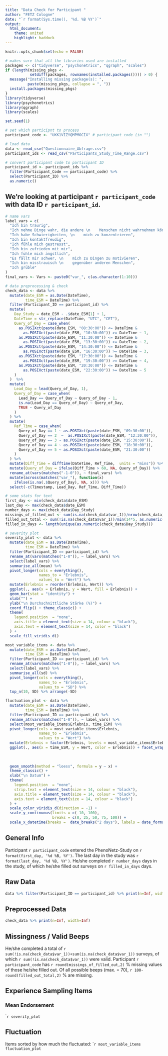 ```yaml
---
title: "Data Check for Participant "
author: "FETZ Cologne"
date: "`r format(Sys.time(), '%d. %B %Y')`"
output: 
  html_document:
    theme: united
    highlight: haddock
---
```


```r
knitr::opts_chunk$set(echo = FALSE)
```

```r
# makes sure that all the libraries used are installed
packages <- c("tidyverse", "psychonetrics", "qgraph", "scales")
if (length(missing_pkgs <-
           setdiff(packages, rownames(installed.packages()))) > 0) {
  message("Installing missing package(s): ",
          paste(missing_pkgs, collapse = ", "))
  install.packages(missing_pkgs)
}
library(tidyverse)
library(psychonetrics)
library(qgraph)
library(scales)

set.seed(1)
```
```r
# set which participnt to process
participant_code <- "UKK1VIZYQMPMOCIX" # participant code (in "")

# load data
data <- read_csv("Questionnaire_Abfrage.csv")
participant_ids <- read_csv("Participants_Study_Time_Range.csv")

# convert participant code to participant ID 
participant_id <- participant_ids %>%
  filter(Participant_Code == participant_code) %>%
  select(Participant_ID) %>%
  as.numeric()

```
## We're looking at participant `r participant_code` with data ID `r participant_id`.

```r
# name vars
label_vars = c(
  "Ich bin traurig",
  "Ich nehme Dinge wahr, die andere \n    Menschen nicht wahrnehmen können",
  "Ich habe Schwierigkeiten, \n    mich zu konzentrieren",
  "Ich bin kontaktfreudig",
  "Ich fühle mich gestresst",
  "Ich bin zufrieden mit mir",
  "Ich fühle mich ängstlich",
  "Es fällt mir schwer, \n    mich zu Dingen zu motivieren",
  "Ich bin misstrauisch \n    gegenüber anderen Menschen",
  "Ich grüble"
)
final_vars <- Vars <- paste0("var_", c(as.character(1:10)))

# data preprocessing & check
check_data <- data %>%
  mutate(date_ESM = as.Date(DateTime),
         time_ESM = DateTime) %>%
  filter(Participant_ID == participant_id) %>%
  mutate(
    Day_Study = date_ESM - .$date_ESM[1] + 1,
    DateTime = str_replace(DateTime, "UTC", "CET"),
    Query_of_Day = case_when(
      as.POSIXct(paste(date_ESM, "08:30:00")) <= DateTime &
        as.POSIXct(paste(date_ESM, "10:30:00")) >= DateTime ~ 1,
      as.POSIXct(paste(date_ESM, "11:30:00")) <= DateTime &
        as.POSIXct(paste(date_ESM, "13:30:00")) >= DateTime ~ 2,
      as.POSIXct(paste(date_ESM, "14:30:00")) <= DateTime &
        as.POSIXct(paste(date_ESM, "16:30:00")) >= DateTime ~ 3,
      as.POSIXct(paste(date_ESM, "17:30:00")) <= DateTime &
        as.POSIXct(paste(date_ESM, "19:30:00")) >= DateTime ~ 4,
      as.POSIXct(paste(date_ESM, "20:30:00")) <= DateTime &
        as.POSIXct(paste(date_ESM, "22:30:00")) >= DateTime ~ 5
    )
  )  %>%
  mutate(
    Lead_Day = lead(Query_of_Day, 1),
    Query_of_Day = case_when(
      Lead_Day == Query_of_Day ~ Query_of_Day - 1,
      is.na(Lead_Day == Query_of_Day) ~ Query_of_Day,
      TRUE ~ Query_of_Day
    )
  ) %>%
  mutate(
    Ref_Time = case_when(
      Query_of_Day == 1 ~ as.POSIXct(paste(date_ESM, "09:30:00")),
      Query_of_Day == 2  ~  as.POSIXct(paste(date_ESM, "12:30:00")),
      Query_of_Day == 3 ~ as.POSIXct(paste(date_ESM, "15:30:00")),
      Query_of_Day == 4 ~ as.POSIXct(paste(date_ESM, "18:30:00")),
      Query_of_Day == 5 ~ as.POSIXct(paste(date_ESM, "21:30:00"))
    )
  ) %>%
  mutate(Diff_Time = difftime(DateTime, Ref_Time,  units = "mins")) %>%
  mutate(Query_of_Day = ifelse(Diff_Time > 60, NA, Query_of_Day)) %>%
  rename_at(vars(matches("-1-0")), ~ final_vars) %>%
  mutate(across(matches("var_"), function(x)
    ifelse(is.na(.$Query_of_Day), NA, x))) %>%
  select(-c(Timestamp, Lead_Day, Ref_Time, Diff_Time))

# some stats for text
first_day <- min(check_data$date_ESM)
last_day <- max(check_data$date_ESM)
number_days <- max(check_data$Day_Study)
missings_of_filled_out <- sum(is.na(check_data$var_1))/nrow(check_data)*100
filled_out_total <- sum(!is.na(check_data$var_1))/min(14*5, as.numeric(number_days)*5)*100
filled_in_days <- length(unique(as.numeric(check_data$Day_Study)))

# severity plot
severity_plot <- data %>%
  mutate(date_ESM = as.Date(DateTime),
         time_ESM = DateTime) %>%
  filter(Participant_ID == participant_id) %>%
  rename_at(vars(matches("1-0")), ~ label_vars) %>%
  select(label_vars) %>%
  summarise_all(mean) %>%
  pivot_longer(cols = everything(),
               names_to = "Erlebnis",
               values_to = "Wert") %>%
  mutate(Erlebnis = reorder(Erlebnis, Wert)) %>%
  ggplot(., aes(x = Erlebnis, y = Wert, fill = Erlebnis)) +
  geom_bar(stat = "identity") +
  xlab("") +
  ylab("\n Durchschnittliche Stärke (%)") +
  coord_flip() + theme_classic() +
  theme(
    legend.position  = "none",
    axis.title = element_text(size = 14, colour = "black"),
    axis.text = element_text(size = 14, color = "black")
  ) +
  scale_fill_viridis_d()

most_variable_items <- data %>%
  mutate(date_ESM = as.Date(DateTime),
         time_ESM = DateTime) %>%
  filter(Participant_ID == participant_id) %>%
  rename_at(vars(matches("1-0")), ~ label_vars) %>%
  select(label_vars) %>%
  summarise_all(sd) %>%
  pivot_longer(cols = everything(),
               names_to = "Erlebnis",
               values_to = "SD") %>%
  top_n(10, SD) %>% arrange(-SD)

fluctuation_plot <- data %>%
  mutate(date_ESM = as.Date(DateTime),
         time_ESM = DateTime) %>%
  filter(Participant_ID == participant_id) %>%
  rename_at(vars(matches("1-0")), ~ label_vars) %>%
  select(most_variable_items$Erlebnis, time_ESM) %>%
  pivot_longer(cols = most_variable_items$Erlebnis,
               names_to = "Erlebnis",
               values_to = "Wert") %>%
  mutate(Erlebnis = factor(Erlebnis, levels = most_variable_items$Erlebnis)) %>%
  ggplot(., aes(x = time_ESM, y = Wert, color = Erlebnis)) + facet_wrap(~ Erlebnis,
                                                                          
                                                                                 ncol = 1) +  geom_line(size =
                                                                                                             1) +
  geom_smooth(method = "loess", formula = y ~ x) +
  theme_classic() +
  xlab("\n Datum") +
  theme(
    legend.position  = "none",
    strip.text = element_text(size = 14, colour = "black"),
    axis.title = element_text(size = 14, colour = "black"),
    axis.text = element_text(size = 14, colour = "black")
  ) +
  scale_color_viridis_d(direction = -1) +
  scale_y_continuous(limits = c(-10, 100),
                     breaks = c(0, 25, 50, 75, 100)) +
  scale_x_datetime(breaks =  date_breaks("2 days"), labels = date_format("%d.%m."))

```
## General Info
Participant `r participant_code` entered the PhenoNetz-Study on `r format(first_day, '%d %B, %Y')`. 
The last day in the study was `r format(last_day, '%d %B, %Y')`.
He/she completed `r number_days` days in the study, of which he/she filled out surveys on `r filled_in_days` days.

## Raw Data 
```r
data %>% filter(Participant_ID == participant_id) %>% print(n=Inf, width=Inf)
```

## Preprocessed Data
```r
check_data %>% print(n=Inf, width=Inf)
```


## Missingness / Valid Beeps
He/she completed a total of `r sum(!is.na(check_data$var_1))+sum(is.na(check_data$var_1))` surveys, of which `r sum(!is.na(check_data$var_1))` were valid. Participant `r participant_code` has `r round(missings_of_filled_out,2)` % missing values of those he/she filled out. Of all possible beeps (max. = 70), `r 100-round(filled_out_total,2)` % are missing.

## Experience Sampling Items
### Mean Endorsement
````r
severity_plot
```

## Fluctuation
Items sorted by how much the fluctuated:
````r
most_variable_items
fluctuation_plot
```
